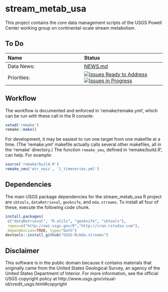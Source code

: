 # stream_metab_usa

This project contains the core data management scripts of the USGS Powell Center
working group on continental-scale stream metabolism.

## To Do

| Name       |  Status |
| :------------ |:-------------| 
| Data News:  | [NEWS.md](https://github.com/USGS-CIDA/stream_metab_usa/blob/master/NEWS.md)  |
| Priorities: | [![Issues Ready to Address](https://badge.waffle.io/USGS-CIDA/stream_metab_usa.png?label=ready&title=Ready)](http://waffle.io/USGS-CIDA/stream_metab_usa) [![Issues in Progress](https://badge.waffle.io/USGS-CIDA/stream_metab_usa.png?label=In%20Progress&title=In%20Progress)](http://waffle.io/USGS-CIDA/stream_metab_usa) |

## Workflow

The workflow is documented and enforced in 'remake/remake.yml', which can be run
with these call in the R console:

```r
setwd('remake')
remake::make()
```

For development, it may be easiest to run one target from one makefile at a
time. (The 'remake.yml' makefile actually calls several other makefiles, all in
the 'remake' directory.) The function `remake_smu`, defined in 'remake/build.R',
can help. For example:

```r
source('remake/build.R')
remake_smu('wtr_nwis', '1_timeseries.yml')
```

## Dependencies

The main USGS package dependencies for the stream_metab_usa R project are `sbtools`,
`dataRetrieval`, `geoknife`, and `mda.streams`. To install all four of these,
execute the following code chunk.

```r
install.packages(
 c("dataRetrieval", "R.utils", "geoknife", "sbtools"),
 repos=c("http://owi.usgs.gov/R","http://cran.rstudio.com"),
 dependencies=TRUE, type="both")
devtools::install_github("USGS-R/mda.streams")
```


## Disclaimer

This software is in the public domain because it contains materials that originally came from the United States Geological Survey, an agency of the United States Department of Interior. For more information, see the official USGS copyright policy at http://www.usgs.gov/visual-id/credit_usgs.html#copyright
